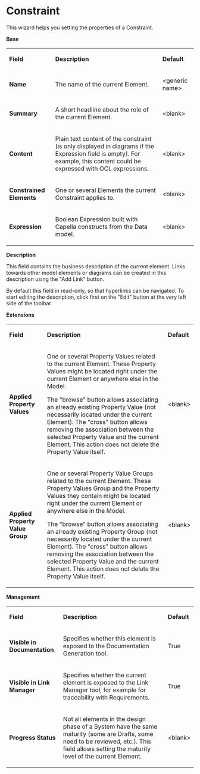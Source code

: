 =Constraint=


This wizard helps you setting the properties of a Constraint.


'''Base '''


{| border="1"
|-
| 
'''Field'''


| 
'''Description'''


| 
'''Default'''


|-
| 
'''Name'''


| 
The name of the current Element.


| 
&lt;generic name&gt;


|-
| 
'''Summary'''


| 
A short headline about the role of the current Element.


| 
&lt;blank&gt;


|-
| 
'''Content'''


| 
Plain text content of the constraint (is only displayed in diagrams if the Expression field is empty). For example, this content could be expressed with OCL expressions.


| 
&lt;blank&gt;


|-
| 
'''Constrained Elements'''


| 
One or several Elements the current Constraint applies to.


| 
&lt;blank&gt;


|-
| 
'''Expression'''


| 
Boolean Expression built with Capella constructs from the Data model.


| 
&lt;blank&gt;


|}  
'''Description'''


This field contains the business description of the current element. Links towards other model elements or diagrams can be created in this description using the &quot;Add Link&quot; button.


By default this field in read-only, so that hyperlinks can be navigated. To start editing the description, click first on the &quot;Edit&quot; button at the very left side of the toolbar.


'''Extensions'''


{| border="1"
|-
| 
'''Field'''


| 
'''Description'''


| 
'''Default'''


|-
| 
'''Applied Property Values'''


| 
One or several Property Values related to the current Element. These Property Values might be located right under the current Element or anywhere else in the Model.


The &quot;browse&quot; button allows associating an already existing Property Value (not necessarily located under the current Element). The &quot;cross&quot; button allows removing the association between the selected Property Value and the current Element. This action does not delete the Property Value itself.


| 
&lt;blank&gt;


|-
| 
'''Applied Property Value Group'''


| 
One or several Property Value Groups related to the current Element. These Property Values Group and the Property Values they contain might be located right under the current Element or anywhere else in the Model.


The &quot;browse&quot; button allows associating an already existing Property Group (not necessarily located under the current Element). The &quot;cross&quot; button allows removing the association between the selected Property Value and the current Element. This action does not delete the Property Value itself.


| 
&lt;blank&gt;


|}  
'''Management'''


{| border="1"
|-
| 
'''Field'''


| 
'''Description'''


| 
'''Default'''


|-
| 
'''Visible in Documentation'''


| 
Specifies whether this element is exposed to the Documentation Generation tool.


| 
True


|-
| 
'''Visible in Link Manager'''


| 
Specifies whether the current element is exposed to the Link Manager tool, for example for traceability with Requirements.


| 
True


|-
| 
'''Progress Status'''


| 
Not all elements in the design phase of a System have the same maturity (some are Drafts, some need to be reviewed, etc.). This field allows setting the maturity level of the current Element.


| 
&lt;blank&gt;


|}       
